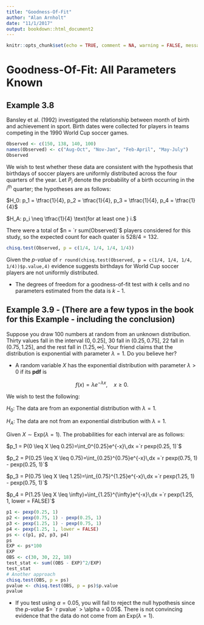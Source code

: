 ```yaml
---
title: "Goodness-Of-Fit"
author: "Alan Arnholt"
date: "11/1/2017"
output: bookdown::html_document2
---
```


```r
knitr::opts_chunk$set(echo = TRUE, comment = NA, warning = FALSE, message = FALSE)
```

# Goodness-Of-Fit: All Parameters Known

## Example 3.8

Bansley et al. (1992) investigated the relationship between month of birth and achievement in sport.  Birth dates were collected for players in teams competing in the 1990 World Cup soccer games.

```r
Observed <- c(150, 138, 140, 100)
names(Observed) <- c("Aug-Oct", "Nov-Jan", "Feb-April", "May-July")
Observed
```

We wish to test whether these data are consistent with the hypothesis that birthdays of soccer players are uniformly distributed across the four quarters of the year.  Let $P_i$ denote the probability of a birth occurring in the $i^{\text{th}}$ quarter; the hypotheses are as follows:

$H_0: p_1 = \tfrac{1}{4}, p_2 = \tfrac{1}{4}, p_3 = \tfrac{1}{4}, p_4 = \tfrac{1}{4}$

$H_A: p_i \neq \tfrac{1}{4} \text{for at least one } i.$

There were a total of $n = `r sum(Observed)`$ players considered for this study, so the expected count for each quater is $528/4 = 132$.

```r
chisq.test(Observed, p = c(1/4, 1/4, 1/4, 1/4))
```

Given the _p-value_ of `r round(chisq.test(Observed, p = c(1/4, 1/4, 1/4, 1/4))$p.value,4)` evidence suggests birthdays for World Cup soccer players are not uniformly distributed.

* The degrees of freedom for a goodness-of-fit test with $k$ cells and no parameters estimated from the data is $k - 1$.


## Example 3.9 - (There are a few typos in the book for this Example - including the conclusion)

Suppose you draw 100 numbers at random from an unknown distribution.  Thirty values fall in the interval $(0, 0.25]$, 30 fall in $(0.25, 0.75]$, 22 fall in $(0.75, 1.25]$, and the rest fall in $(1.25, \infty]$.  Your friend claims that the distribution is exponential with parameter $\lambda = 1$.  Do you believe her?

* A random variable $X$ has the exponential distribution with parameter $\lambda > 0$ if its **pdf** is

$$f(x) = \lambda e^{-\lambda x},\quad x \geq 0.$$

We wish to test the following:

$H_0:$ The data are from an exponential distribution with $\lambda = 1$.

$H_A:$ The data are not from an exponential distribution with $\lambda = 1$.

Given $X \sim \text{Exp}(\lambda = 1)$.  The probabilities for each interval are as follows:

$p_1 = P(0 \leq X \leq 0.25)=\int_0^{0.25}e^{-x}\,dx =`r pexp(0.25, 1)`$

$p_2 = P(0.25 \leq X \leq 0.75)=\int_{0.25}^{0.75}e^{-x}\,dx =`r pexp(0.75, 1) - pexp(0.25, 1)`$

$p_3 = P(0.75 \leq X \leq 1.25)=\int_{0.75}^{1.25}e^{-x}\,dx =`r pexp(1.25, 1) - pexp(0.75, 1)`$

$p_4 = P(1.25 \leq X \leq \infty)=\int_{1.25}^{\infty}e^{-x}\,dx =`r pexp(1.25, 1, lower = FALSE)`$

```r
p1 <- pexp(0.25, 1)
p2 <- pexp(0.75, 1) - pexp(0.25, 1)
p3 <- pexp(1.25, 1) - pexp(0.75, 1)
p4 <- pexp(1.25, 1, lower = FALSE)
ps <- c(p1, p2, p3, p4)
ps
EXP <- ps*100
EXP
OBS <- c(30, 30, 22, 18)
test_stat <- sum((OBS - EXP)^2/EXP)
test_stat
# Another approach
chisq.test(OBS, p = ps)
pvalue <- chisq.test(OBS, p = ps)$p.value
pvalue
```
* If you test using $\alpha = 0.05$, you will fail to reject the null hypothesis since the _p-value_ $= `r pvalue` > \alpha = 0.05$.  There is not convincing evidence that the data do not come from an Exp($\lambda = 1$).

